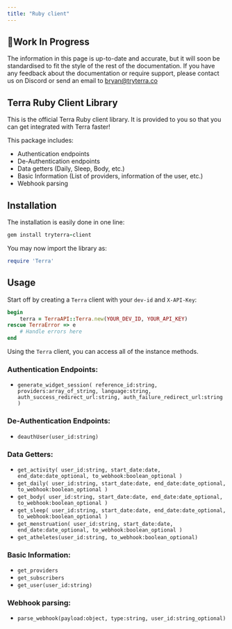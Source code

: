 ```yaml
---
title: "Ruby client"
---
```

<Warning>


## 🚧Work In Progress

The information in this page is up-to-date and accurate, but it will soon be standardised to fit the style of the rest of the documentation. If you have any feedback about the documentation or require support, please contact us on Discord or send an email to [bryan@tryterra.co](mailto:bryan@tryterra.co)



</Warning>

## Terra Ruby Client Library

This is the official Terra Ruby client library. It is provided to you so that you can get integrated with Terra faster!

This package includes:

*   Authentication endpoints
*   De-Authentication endpoints
*   Data getters (Daily, Sleep, Body, etc.)
*   Basic Information (List of providers, information of the user, etc.)
*   Webhook parsing

## Installation

The installation is easily done in one line:

```ruby ruby
gem install tryterra-client

```

You may now import the library as:

```ruby ruby
require 'Terra'

```

## Usage

Start off by creating a `Terra` client with your `dev-id` and `X-API-Key`:

```ruby ruby
begin
    terra = TerraAPI::Terra.new(YOUR_DEV_ID, YOUR_API_KEY)
rescue TerraError => e
    # Handle errors here
end

```

Using the `Terra` client, you can access all of the instance methods.

### Authentication Endpoints:

*   `generate_widget_session( reference_id:string, providers:array_of_string, language:string, auth_success_redirect_url:string, auth_failure_redirect_url:string )`

### De-Authentication Endpoints:

*   `deauthUser(user_id:string)`

### Data Getters:

*   `get_activity( user_id:string, start_date:date, end_date:date_optional, to_webhook:boolean_optional )`
*   `get_daily( user_id:string, start_date:date, end_date:date_optional, to_webhook:boolean_optional )`
*   `get_body( user_id:string, start_date:date, end_date:date_optional, to_webhook:boolean_optional )`
*   `get_sleep( user_id:string, start_date:date, end_date:date_optional, to_webhook:boolean_optional )`
*   `get_menstruation( user_id:string, start_date:date, end_date:date_optional, to_webhook:boolean_optional )`
*   `get_atheletes(user_id:string, to_webhook:boolean_optional)`

### Basic Information:

*   `get_providers`
*   `get_subscribers`
*   `get_user(user_id:string)`

### Webhook parsing:

*   `parse_webhook(payload:object, type:string, user_id:string_optional)`

